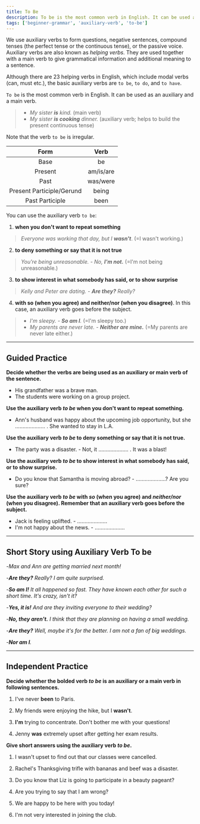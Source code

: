 ```yaml
---
title: To Be
description: To be is the most common verb in English. It can be used as an auxiliary and a main verb
tags: ['beginner-grammar', 'auxiliary-verb', 'to-be']
---
```



We use auxiliary verbs to form questions, negative sentences, compound tenses (the perfect tense or the continuous tense), or the passive voice. Auxiliary verbs are also known as _helping verbs_. They are used together with a main verb to give grammatical information and additional meaning to a sentence.

Although there are 23 helping verbs in English, which include modal verbs (can, must etc.), the basic auxiliary verbs are `to be`, `to do`, and `to have`.

`To be` is the most common verb in English. It can be used as an auxiliary and a main verb.

> - _My sister **is** kind._ (main verb)
> - _My sister **is cooking** dinner._ (auxiliary verb; helps to build the present continuous tense)

Note that the verb `to be` is irregular.

|           Form            |   Verb    |
| :-----------------------: | :-------: |
|           Base            |    be     |
|          Present          | am/is/are |
|           Past            | was/were  |
| Present Participle/Gerund |   being   |
|      Past Participle      |   been    |

You can use the auxiliary verb `to be`:

1. **when you don't want to repeat something**

> _Everyone was working that day, but I **wasn't**_. (=I wasn't working.)

2. **to deny something or say that it is not true**

> _You're being unreasonable. - No, **I'm not.**_ (=I'm not being unreasonable.)

3. **to show interest in what somebody has said, or to show surprise**

> _Kelly and Peter are dating. - **Are they?** Really?_

4. **with so (when you agree) and neither/nor (when you disagree)**. In this case, an auxiliary verb goes before the subject.

> - _I'm sleepy. - **So am I**._ (=I'm sleepy too.)
> - _My parents are never late. - **Neither are mine.**_ (=My parents are never late either.)

---

## Guided Practice

**Decide whether the verbs are being used as an auxiliary or main verb of the sentence.**

- His grandfather was a brave man. <InfoTooltip label="main verb" />
- The students were working on a group project. <InfoTooltip label="auxiliary verb" />

**Use the auxiliary verb _to be_ when you don't want to repeat something.**

- Ann's husband was happy about the upcoming job opportunity, but she .................... . She wanted to stay in L.A. <InfoTooltip label="wasn't" />

**Use the auxiliary verb _to be_ to deny something or say that it is not true.**

- The party was a disaster. - Not, it .................... . It was a blast! <InfoTooltip label="wasn't" />

**Use the auxiliary verb _to be_ to show interest in what somebody has said, or to show surprise.**

- Do you know that Samantha is moving abroad? - ....................? Are you sure? <InfoTooltip label="Is she?" />

**Use the auxiliary verb _to be_ with _so_ (when you agree) and _neither/nor_ (when you disagree). Remember that an auxiliary verb goes before the subject.**

- Jack is feeling uplifted. - .................... <InfoTooltip label="So is she." />
- I'm not happy about the news. - .................... <InfoTooltip label="Neither am I." />

---

## Short Story using Auxiliary Verb To be

-_Max and Ann are getting married next month!_

-_**Are they?** Really? I am quite surprised._

-_**So am I!** It all happened so fast. They have known each other for such a short time. It's crazy, isn't it?_

-_**Yes, it is!** And are they inviting everyone to their wedding?_

-_**No, they aren't.** I think that they are planning on having a small wedding._

-_**Are they?** Well, maybe it's for the better. I am not a fan of big weddings._

-_**Nor am I**._

---

## Independent Practice

**Decide whether the bolded verb _to be_ is an auxiliary or a main verb in following sentences.**

1. I've never **been** to Paris. <InfoTooltip label="main verb" />

2. My friends were enjoying the hike, but I **wasn't**. <InfoTooltip label="auxiliary verb" />

3. **I'm** trying to concentrate. Don't bother me with your questions! <InfoTooltip label="auxiliary verb" />

4. Jenny **was** extremely upset after getting her exam results. <InfoTooltip label="main verb" />

**Give short answers using the auxiliary verb _to be_.**

1. I wasn't upset to find out that our classes were cancelled. <InfoTooltip label="Nor was I/Neither was I" />

2. Rachel's Thanksgiving trifle with bananas and beef was a disaster. <InfoTooltip label="Yes, it was./No, it wasn't. Joey liked it." />

3. Do you know that Liz is going to participate in a beauty pageant? <InfoTooltip label="Is she? Really?" />

4. Are you trying to say that I am wrong? <InfoTooltip label="Yes, I am./No, I'm not." />

5. We are happy to be here with you today! <InfoTooltip label="So am I!" />

6. I'm not very interested in joining the club. <InfoTooltip label="Nor am I./Neither am I." />
